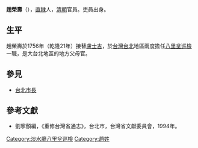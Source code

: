 '''趙榮壽'''（{{bd|？||？||}}），[[直隸|直隸]]人，[[清朝|清朝]]官員。吏員出身。

== 生平 ==
趙榮壽於1756年（乾隆21年）接替[[盧士吉|盧士吉]]，於[[台灣|台灣]][[台北|台北]]地區兩度擔任[[八里坌|八里坌]][[巡檢|巡檢]]一職，是大台北地區的地方父母官。

==參見==
*[[台北市長|台北市長]]

==參考文獻==
*劉寧顏編，《重修台灣省通志》，台北市，台灣省文獻委員會，1994年。
{{start box}}
{{s-off}}
{{s-before|[[盧士吉|盧士吉]]}}
{{s-title|[[八里坌|八里坌]][[巡檢|巡檢]]|1756年上任}}
{{s-after|[[韓佐唐|韓佐唐]]}}
{{s-before|[[韓佐唐|韓佐唐]]}}
{{s-title|[[八里坌|八里坌]][[巡檢|巡檢]]|1759年上任}}
{{s-after|[[高遐齡|高遐齡]]}}
{{end box}}
{{DEFAULTSORT:Zhao趙榮壽}}
[[Category:淡水廳八里坌巡檢|Category:淡水廳八里坌巡檢]]
[[Category:趙姓|Category:趙姓]]